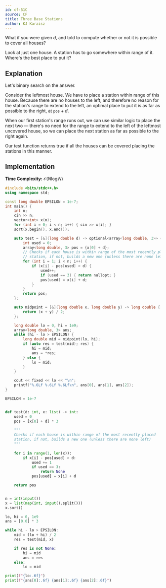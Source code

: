 ```yaml
---
id: cf-51C
source: CF
title: Three Base Stations
author: KJ Karaisz
---
```


<Spoiler title = "Hint 1">

What if you were given $d$, and told to compute whether or not it is possible to cover all houses?

</Spoiler>

<Spoiler title = "Hint 2">

Look at just one house. A station has to go somewhere within range of it. Where's the best place to put it?

</Spoiler>

<Spoiler title = "Solution">

## Explanation

Let's binary search on the answer.

Consider the leftmost house. We have to place a station within range of this
house. Because there are no houses to the left, and therefore no reason for the
station's range to extend to the left, an optimal place to put it is as far as
possible to the right, at $\texttt{pos}+d$.

When our first station's range runs out, we can use similar logic to place the
next two — there's no need for the range to extend to the left of the leftmost
uncovered house, so we can place the next station as far as possible to the
right again.

Our test function returns true if all the houses can be covered placing the
stations in this manner.

## Implementation

**Time Complexity:** $\mathcal{O}(N\log N)$

<LanguageSection>
<CPPSection>

```cpp
#include <bits/stdc++.h>
using namespace std;

const long double EPSILON = 1e-7;
int main() {
	int n;
	cin >> n;
	vector<int> x(n);
	for (int i = 0; i < n; i++) { cin >> x[i]; }
	sort(x.begin(), x.end());

	auto test = [&](long double d) -> optional<array<long double, 3>> {
		int used = 0;
		array<long double, 3> pos = {x[0] + d};
		// Checks if each house is within range of the most recently placed
		// station, if not, builds a new one (unless there are none left)
		for (int i = 1; i < n; i++) {
			if (x[i] - pos[used] > d) {
				used++;
				if (used == 3) { return nullopt; }
				pos[used] = x[i] + d;
			}
		}
		return pos;
	};

	auto midpoint = [&](long double x, long double y) -> long double {
		return (x + y) / 2;
	};

	long double lo = 0, hi = 1e9;
	array<long double, 3> ans;
	while (hi - lo > EPSILON) {
		long double mid = midpoint(lo, hi);
		if (auto res = test(mid); res) {
			hi = mid;
			ans = *res;
		} else {
			lo = mid;
		}
	}

	cout << fixed << lo << "\n";
	printf("%.6Lf %.6Lf %.6Lf\n", ans[0], ans[1], ans[2]);
}
```

</CPPSection>

<PySection>

```py
EPSILON = 1e-7


def test(d: int, x: list) -> int:
	used = 0
	pos = [x[0] + d] * 3

	"""
    Checks if each house is within range of the most recently placed
    station, if not, builds a new one (unless there are none left)
    """
	
	for i in range(1, len(x)):
		if x[i] - pos[used] > d:
			used += 1
			if used == 3:
				return None
			pos[used] = x[i] + d

	return pos


n = int(input())
x = list(map(int, input().split()))
x.sort()

lo, hi = 0, 1e9
ans = [0.0] * 3

while hi - lo > EPSILON:
	mid = (lo + hi) / 2
	res = test(mid, x)

	if res is not None:
		hi = mid
		ans = res
	else:
		lo = mid

print(f"{lo:.6f}")
print(f"{ans[0]:.6f} {ans[1]:.6f} {ans[2]:.6f}")
```

</PySection>

</LanguageSection>

</Spoiler>
